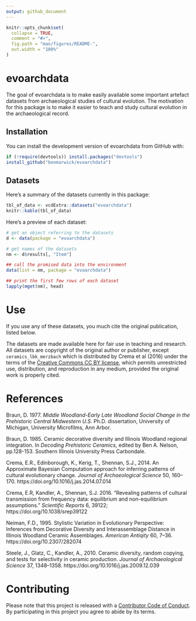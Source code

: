 ```yaml
---
output: github_document
---
```


<!-- README.md is generated from README.Rmd. Please edit that file -->

```r
knitr::opts_chunk$set(
  collapse = TRUE,
  comment = "#>",
  fig.path = "man/figures/README-",
  out.width = "100%"
)
```
# evoarchdata

The goal of evoarchdata is to make easily available some important artefact datasets from archaeological studies of cultural evolution. The motivation for this package is to make it easier to teach and study cultural evolution in the archaeological record. 

## Installation

You can install the development version of evoarchdata from GitHub with:

``` r
if (!require(devtools)) install.packages("devtools")
install_github("benmarwick/evoarchdata")
```

## Datasets

Here's a summary of the datasets currently in this package:

```r
tbl_of_data <- vcdExtra::datasets("evoarchdata")
knitr::kable(tbl_of_data)
```

Here's a preview of each dataset:

```r
# get an object referring to the datasets
d <- data(package = "evoarchdata")

# get names of the datasets
nm <- d$results[, "Item"]

## call the promised data into the environment
data(list = nm, package = "evoarchdata")

## print the first few rows of each dataset
lapply(mget(nm), head)
```

# Use

If you use any of these datasets, you much cite the original publication, listed below. 

The datasets are made available here for fair use in teaching and research. All datasets are copyright of the original author or publisher, except `ceramics_lbk_merzbach` which is distributed by Crema et al (2016) under the terms of the [Creative Commons CC BY license](https://creativecommons.org/licenses/), which permits unrestricted use, distribution, and reproduction in any medium, provided the original work is properly cited. 

# References

Braun, D. 1977. _Middle Woodland-Early Late Woodland Social Change in the Prehistoric Central Midwestern U.S._ Ph.D. dissertation, University of Michigan, University Microfilms, Ann Arbor.

Braun, D. 1985. Ceramic decorative diversity and Illinois Woodland regional integration. In _Decoding Prehistoric Ceramics_, edited by Ben A. Nelson, pp.128-153. Southern Illinois University Press Carbondale.

Crema, E.R., Edinborough, K., Kerig, T., Shennan, S.J., 2014. An Approximate Bayesian Computation approach for inferring patterns of cultural evolutionary change. _Journal of Archaeological Science_ 50, 160–170. https://doi.org/10.1016/j.jas.2014.07.014

Crema, E.R, Kandler, A., Shennan, S.J. 2016. "Revealing patterns of cultural transmission from frequency data: equilibrium and non-equilibrium assumptions." _Scientific Reports_ 6, 39122; https://doi.org/10.1038/srep39122 

Neiman, F.D., 1995. Stylistic Variation in Evolutionary Perspective: Inferences from Decorative Diversity and Interassemblage Distance in Illinois Woodland Ceramic Assemblages. _American Antiqity_ 60, 7–36. https://doi.org/10.2307/282074

Steele, J., Glatz, C., Kandler, A., 2010. Ceramic diversity, random copying, and tests for selectivity in ceramic production. _Journal of Archaeological Science_ 37, 1348–1358. https://doi.org/10.1016/j.jas.2009.12.039

# Contributing

Please note that this project is released with a [Contributor Code of Conduct](CODE_OF_CONDUCT.md).
By participating in this project you agree to abide by its terms.

